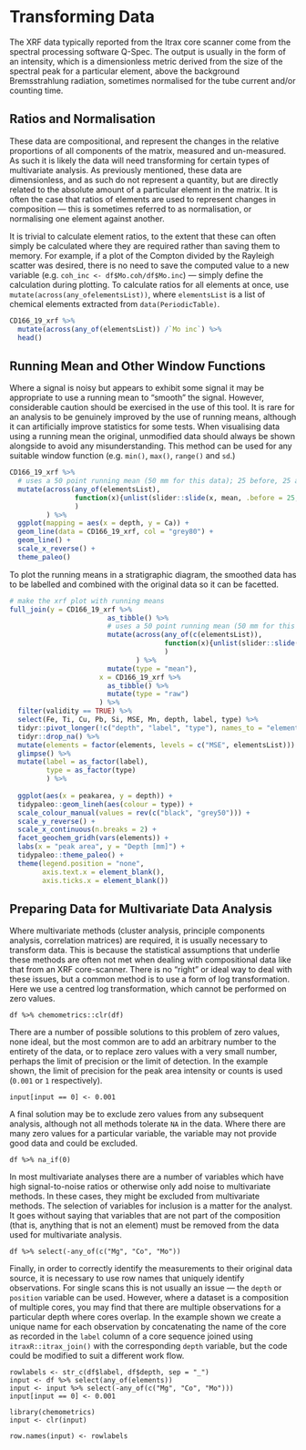 # Transforming Data
The XRF data typically reported from the Itrax core scanner come from the spectral processing software Q-Spec. The output is usually in the form of an intensity, which is a dimensionless metric derived from the size of the spectral peak for a particular element, above the  background Bremsstrahlung radiation, sometimes normalised for the tube current and/or counting time. 

## Ratios and Normalisation
These data are compositional, and represent the changes in the relative proportions of all components of the matrix, measured and un-measured. As such it is likely the data will need transforming for certain types of multivariate analysis. As previously mentioned, these data are dimensionless, and as such do not represent a quantity, but are directly related to the absolute amount of a particular element in the matrix. It is often the case that ratios of elements are used to represent changes in composition --- this is sometimes referred to as normalisation, or normalising one element against another. 

It is trivial to calculate element ratios, to the extent that these can often simply be calculated where they are required rather than saving them to memory. For example, if a plot of the Compton divided by the Rayleigh scatter was desired, there is no need to save the computed value to a new variable (e.g. `coh_inc <- df$Mo.coh/df$Mo.inc`) --- simply define the calculation during plotting. To calculate ratios for all elements at once, use `mutate(across(any_ofelementsList))`, where `elementsList` is a list of chemical elements extracted from `data(PeriodicTable)`.

```r
CD166_19_xrf %>%
  mutate(across(any_of(elementsList)) /`Mo inc`) %>%
  head()
```

## Running Mean and Other Window Functions

Where a signal is noisy but appears to exhibit some signal it may be appropriate to use a running mean to "smooth" the signal. However, considerable caution should be exercised in the use of this tool. It is rare for an analysis to be genuinely improved by the use of running means, although it can artificially improve statistics for some tests. When visualising data using a running mean the original, unmodified data should always be shown alongside to avoid any misunderstanding. This method can be used for any suitable window function (e.g. `min()`, `max()`, `range()` and `sd`.)

```r
CD166_19_xrf %>%
  # uses a 50 point running mean (50 mm for this data); 25 before, 25 after
  mutate(across(any_of(elementsList), 
                function(x){unlist(slider::slide(x, mean, .before = 25, .after = 25))}
                )
         ) %>%
  ggplot(mapping = aes(x = depth, y = Ca)) + 
  geom_line(data = CD166_19_xrf, col = "grey80") + 
  geom_line() + 
  scale_x_reverse() +
  theme_paleo()
```

To plot the running means in a stratigraphic diagram, the smoothed data has to be labelled and combined with the original data so it can be facetted.

```r
# make the xrf plot with running means
full_join(y = CD166_19_xrf %>%
                        as_tibble() %>%
                        # uses a 50 point running mean (50 mm for this data); 25 before, 25 after
                        mutate(across(any_of(c(elementsList)), 
                                      function(x){unlist(slider::slide(x, mean, .before = 25, .after = 25))}
                                      )
                               ) %>%
                        mutate(type = "mean"), 
                      x = CD166_19_xrf %>% 
                        as_tibble() %>% 
                        mutate(type = "raw")
                      ) %>% 
  filter(validity == TRUE) %>%
  select(Fe, Ti, Cu, Pb, Si, MSE, Mn, depth, label, type) %>%
  tidyr::pivot_longer(!c("depth", "label", "type"), names_to = "elements", values_to = "peakarea") %>% 
  tidyr::drop_na() %>%
  mutate(elements = factor(elements, levels = c("MSE", elementsList))) %>%
  glimpse() %>%
  mutate(label = as_factor(label),
         type = as_factor(type)
         ) %>%
  
  ggplot(aes(x = peakarea, y = depth)) +
  tidypaleo::geom_lineh(aes(colour = type)) +
  scale_colour_manual(values = rev(c("black", "grey50"))) +
  scale_y_reverse() +
  scale_x_continuous(n.breaks = 2) +
  facet_geochem_gridh(vars(elements)) +
  labs(x = "peak area", y = "Depth [mm]") +
  tidypaleo::theme_paleo() +
  theme(legend.position = "none",
        axis.text.x = element_blank(),
        axis.ticks.x = element_blank())
```

## Preparing Data for Multivariate Data Analysis
Where multivariate methods (cluster analysis, principle components analysis, correlation matrices) are required, it is usually necessary to transform data. This is because the statistical assumptions that underlie these methods are often not met when dealing with compositional data like that from an XRF core-scanner. There is no "right" or ideal way to deal with these issues, but a common method is to use a form of log transformation. Here we use a centred log transformation, which cannot be performed on zero values. 

```
df %>% chemometrics::clr(df)
```

There are a number of possible solutions to this problem of zero values, none ideal, but the most common are to add an arbitrary number to the entirety of the data, or to replace zero values with a very small number, perhaps the limit of precision or the limit of detection. In the example shown, the limit of precision for the peak area intensity or counts is used (`0.001` or `1` respectively). 

```
input[input == 0] <- 0.001
```

A final solution may be to exclude zero values from any subsequent analysis, although not all methods tolerate `NA` in the data. Where there are many zero values for a particular variable, the variable may not provide good data and could be excluded. 

```
df %>% na_if(0)
```

In most multivariate analyses there are a number of variables which have high signal-to-noise ratios or otherwise only add noise to multivariate methods. In these cases, they might be excluded from multivariate methods. The selection of variables for inclusion is a matter for the analyst. It goes without saying that variables that are not part of the composition (that is, anything that is not an element) must be removed from the data used for multivariate analysis.

```
df %>% select(-any_of(c("Mg", "Co", "Mo"))
```

Finally, in order to correctly identify the measurements to their original data source, it is necessary to use row names that uniquely identify observations. For single scans this is not usually an issue --- the `depth` or `position` variable can be used. However, where a dataset is a composition of multiple cores, you may find that there are multiple observations for a particular depth where cores overlap. In the example shown we create a unique name for each observation by concatenating the name of the core as recorded in the `label` column of a core sequence joined using `itraxR::itrax_join()` with the corresponding `depth` variable, but the code could be modified to suit a different work flow. 

```
rowlabels <- str_c(df$label, df$depth, sep = "_")
input <- df %>% select(any_of(elements)) 
input <- input %>% select(-any_of(c("Mg", "Co", "Mo")))
input[input == 0] <- 0.001

library(chemometrics)
input <- clr(input)

row.names(input) <- rowlabels
```
